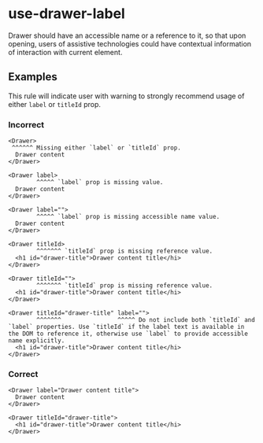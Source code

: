 # use-drawer-label

Drawer should have an accessible name or a reference to it, so that upon opening, users of assistive
technologies could have contextual information of interaction with current element.

## Examples

This rule will indicate user with warning to strongly recommend usage of either `label` or `titleId`
prop.

### Incorrect

```tsx
<Drawer>
 ^^^^^^ Missing either `label` or `titleId` prop.
  Drawer content
</Drawer>

<Drawer label>
        ^^^^^ `label` prop is missing value.
  Drawer content
</Drawer>

<Drawer label="">
        ^^^^^ `label` prop is missing accessible name value.
  Drawer content
</Drawer>

<Drawer titleId>
        ^^^^^^^ `titleId` prop is missing reference value.
  <h1 id="drawer-title">Drawer content title</hi>
</Drawer>

<Drawer titleId="">
        ^^^^^^^ `titleId` prop is missing reference value.
  <h1 id="drawer-title">Drawer content title</hi>
</Drawer>

<Drawer titleId="drawer-title" label="">
        ^^^^^^^                ^^^^^ Do not include both `titleId` and `label` properties. Use `titleId` if the label text is available in the DOM to reference it, otherwise use `label` to provide accessible name explicitly.
  <h1 id="drawer-title">Drawer content title</hi>
</Drawer>
```

### Correct

```tsx
<Drawer label="Drawer content title">
  Drawer content
</Drawer>

<Drawer titleId="drawer-title">
  <h1 id="drawer-title">Drawer content title</hi>
</Drawer>
```
